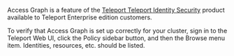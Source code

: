 Access Graph is a feature of the [Teleport Teleport Identity Security](https://goteleport.com/platform/policy/) product available to
Teleport Enterprise edition customers.

To verify that Access Graph is set up correctly for your cluster, sign in to the Teleport Web UI, click the
Policy sidebar button, and then the Browse menu item. Identities, resources, etc. should be listed.
